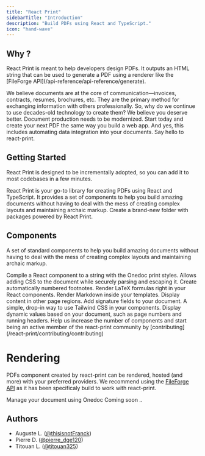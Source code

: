 ```yaml
---
title: "React Print"
sidebarTitle: "Introduction"
description: "Build PDFs using React and TypeScript."
icon: "hand-wave"
---
```


## Why ?

<Callout intent="note" title="React Print outputs an HTML string">
  React Print is meant to help developers design PDFs. It outputs an HTML string
  that can be used to generate a PDF using a renderer like the [FileForge
  API](/api-reference/api-reference/generate).
</Callout>

We believe documents are at the core of communication—invoices, contracts, resumes, brochures, etc. They are the primary method for exchanging information with others professionally. So, why do we continue to use decades-old technology to create them? We believe you deserve better. Document production needs to be modernized. Start today and create your next PDF the same way you build a web app. And yes, this includes automating data integration into your documents. Say hello to react-print.

## Getting Started

React Print is designed to be incrementally adopted, so you can add it to most codebases in a few minutes.

<Callout intent="launch" title="React Print">
  React Print is your go-to library for creating PDFs using React and
  TypeScript. It provides a set of components to help you build amazing
  documents without having to deal with the mess of creating complex layouts and
  maintaining archaic markup.
</Callout>
<Card title="Set up" icon="hammer" href="/react-print/welcome/setup">
  Create a brand-new folder with packages powered by React Print.
</Card>

## Components

A set of standard components to help you build amazing documents without having to deal with the mess of creating complex layouts and maintaining archaic markup.

<Cards>
  <Card
    title="compile"
    icon="fa-solid fa-code"
    href="/react-print/components/compile"
  >
    Compile a React component to a string with the Onedoc print styles.
  </Card>
  <Card
    title="CSS"
    icon="fa-brands fa-css3-alt"
    href="/react-print/components/css"
  >
    Allows adding CSS to the document while securely parsing and escaping it.
  </Card>
  <Card
    title="Footnote"
    icon="fa-solid fa-info"
    href="/react-print/components/footnote"
  >
    Create automatically numbered footnotes.
  </Card>
  <Card
    title="LaTeX"
    icon="fa-solid fa-square-root-variable"
    href="/react-print/components/latex"
  >
    Render LaTeX formulas right in your React components.
  </Card>
  <Card
    title="Markdown"
    icon="fa-brands fa-markdown"
    href="/react-print/components/markdown"
  >
    Render Markdown inside your templates.
  </Card>
  <Card
    title="Shell"
    icon="fa-solid fa-border-all"
    href="/react-print/components/shell"
  >
    Display content in other page regions.
  </Card>
  <Card
    title="Signature"
    icon="signature"
    href="/react-print/components/signature"
  >
    Add signature fields to your document.
  </Card>
  <Card
    title="Tailwind"
    icon="fa-solid fa-wind"
    href="/react-print/components/tailwind"
  >
    A simple, drop-in way to use Tailwind CSS in your components.
  </Card>
  <Card
    title="Variables"
    icon="fa-solid fa-subscript"
    href="/react-print/components/variables"
  >
    Display dynamic values based on your document, such as page numbers and
    running headers.
  </Card>
</Cards>
<Note>
  Help us increase the number of components and start being an active member of
  the react-print community by
  [contributing](/react-print/contributing/contributing)
</Note>

# Rendering

PDFs component created by react-print can be rendered, hosted (and more) with your preferred providers. We recommend using the [FileForge API](/api-reference/api-reference/generate) as it has been specificaly build to work with react-print.

<CardGroup>
  <Card title="FileForge API" href="/api-reference/api-reference/generate">
    Manage your document using Onedoc
  </Card>
  <Card title="Others" href="">
    Coming soon ..
  </Card>

</CardGroup>

## Authors

- Auguste L. ([@thisisnotFranck](https://twitter.com/thisisnotfranck))
- Pierre D. ([@pierre_dge120](https://twitter.com/pedro_dge120))
- Titouan L. ([@titouan325](https://twitter.com/titouan325))
